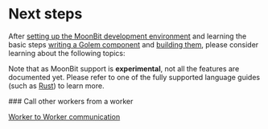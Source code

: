 
# Next steps

After [setting up the MoonBit development environment](/experimental-languages/moonbit-language-guide/setup) and learning the basic steps [writing a Golem component](/experimental-languages/moonbit-language-guide/defining-components) and [building them](/experimental-languages/moonbit-language-guide/building-components), please consider learning about the following topics:

Note that as MoonBit support is **experimental**, not all the features are documented yet. Please refer to one of the fully supported language guides (such as [Rust](/rust-language-guide/next-steps)) to learn more.

<Steps>
### Call other workers from a worker

[Worker to Worker communication](/common-language-guide/rpc)

</Steps>
